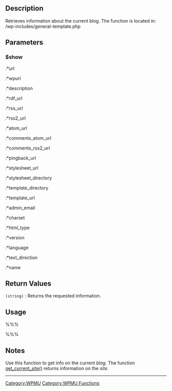 == Description ==
Retrieves information about the current blog. The function is located in: /wp-includes/general-template.php

== Parameters ==
{{Parameter|$show|string|What information to get.|optional|name}}
{{Parameter|$filter|string|Get raw or display information.|optional|raw}}

=== $show ===
:*url
:*wpurl
:*description
:*rdf_url
:*rss_url
:*rss2_url
:*atom_url
:*comments_atom_url
:*comments_rss2_url
:*pingback_url
:*stylesheet_url
:*stylesheet_directory
:*template_directory
:*template_url
:*admin_email
:*charset
:*html_type
:*version
:*language
:*text_direction
:*name

== Return Values ==
; <tt>(string)</tt> : Returns the requested information.

== Usage ==
%%%<?php get_bloginfo($show, $filter); ?>%%%

==Notes==
Use this function to get info on the current ''blog''. The function [[WPMU Functions/get_current_site|get_current_site()]] returns information on the ''site''.

----

[[Category:WPMU]]
[[Category:WPMU Functions]]